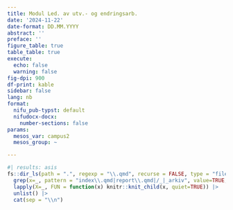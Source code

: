 ```yaml
---
title: Modul Led. av utv.- og endringsarb.
date: '2024-11-22'
date-format: DD.MM.YYYY
abstract: ''
preface: ''
figure_table: true
table_table: true
execute:
  echo: false
  warning: false
fig-dpi: 900
df-print: kable
sidebar: false
lang: nb
format:
  nifu_pub-typst: default
  nifudocx-docx:
    number-sections: false
params:
  mesos_var: campus2
  mesos_group: ~

---
```



```r
#| results: asis
fs::dir_ls(path = ".", regexp = "\\.qmd", recurse = FALSE, type = "file") |>
  grep(x=_, pattern = "index\\.qmd|report\\.qmd|/_|_arkiv", value=TRUE, invert=TRUE) |>
  lapply(X=_, FUN = function(x) knitr::knit_child(x, quiet=TRUE)) |>
  unlist() |>
  cat(sep = "\\n")
```
